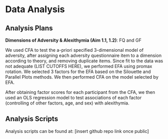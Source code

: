 # Data Analysis

## Analysis Plans

__Dimensions of Adversity & Alexithymia (Aim 1.1, 1.2)__: FQ and GF

We used CFA to test the a-priori specified 3-dimensional model of adversity, after assigning each adversity questionnaire item to a dimension according to theory, and removing duplicate items. Since fit to the data was not adequate (LIST CUTOFFS HERE), we performed EFA using promax rotation. We selected 3 factors for the EFA based on the Silouette and Parallel Plots methods. We then performed CFA on the model selected by EFA. 

After obtaining factor scores for each participant from the CFA, we then used an OLS regression model to test associations of each factor (controlling of other factors, age, and sex) with alexithymia. 

## Analysis Scripts

Analysis scripts can be found at: [insert github repo link once public]
